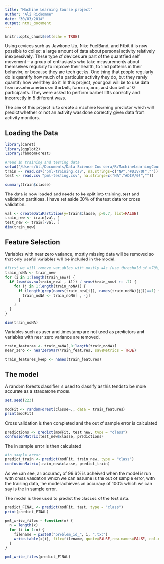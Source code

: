 ```yaml
---
title: "Machine Learning Course project"
author: "Ali Richomme"
date: "30/03/2018"
output: html_document
---
```


```r
knitr::opts_chunk$set(echo = TRUE)
```

Using devices such as Jawbone Up, Nike FuelBand, and Fitbit it is now possible to collect a large amount of data about personal activity relatively inexpensively. These type of devices are part of the quantified self movement – a group of enthusiasts who take measurements about themselves regularly to improve their health, to find patterns in their behavior, or because they are tech geeks. One thing that people regularly do is quantify how much of a particular activity they do, but they rarely quantify how well they do it. In this project, your goal will be to use data from accelerometers on the belt, forearm, arm, and dumbell of 6 participants. They were asked to perform barbell lifts correctly and incorrectly in 5 different ways.

The aim of this project is to create a machine learning predictor which will predict whether or not an activity was done correctly given data from activity monitors.

## Loading the Data
```r
library(caret)
library(ggplot2)
library(randomForest)

#read in training and testing data
setwd('/Users/Ali/Documents/Data Science Coursera/R/MachineLearningCourseProject')
train <- read.csv("pml-training.csv", na.strings=c("NA","#DIV/0!",""))
test <- read.csv("pml-testing.csv", na.strings=c("NA","#DIV/0!",""))

summary(train$classe)
```
The data is now loaded and needs to be split into training, test and validation partitions. I have set aside 30% of the test data for cross validation. 
```r
val <- createDataPartition(y=train$classe, p=0.7, list=FALSE)
train_new <- train[val, ]
test_new <- train[-val, ]
dim(train_new)
```

## Feature Selection
Variables with near zero variance, mostly missing data will be removed so that only useful variables will be included in the model. 
```r
#first we will remove variables with mostly NAs (use threshold of >70%)
train_noNA <- train_new
for (i in 1:length(train_new)) {
  if (sum(is.na(train_new[ , i])) / nrow(train_new) >= .7) {
    for (j in 1:length(train_noNA)) {
      if (length(grep(names(train_new[i]), names(train_noNA)[j]))==1) {
        train_noNA <- train_noNA[ , -j]
      }
    }
  }
}

dim(train_noNA)
```
Variables such as user and timestamp are not used as predictors and variables with near zero variance are removed.
```r
train_features <- train_noNA[,8:length(train_noNA)]
near_zero <- nearZeroVar(train_features, saveMetrics = TRUE)

train_features_keep <- names(train_features)
```

## The model
A random forests classifier is used to classify as this tends to be more accurate as a standalone model. 
```r
set.seed(223)

modFit <- randomForest(classe~., data = train_features)
print(modFit)
```
Cross validation is then completed and the out of sample error is calculated
```r
predictions <- predict(modFit, test_new, type = "class")
confusionMatrix(test_new$classe, predictions)
```
The in sample error is then calculated
```r
#in sample error
predict_train <- predict(modFit, train_new, type = "class")
confusionMatrix(train_new$classe, predict_train)
```
As we can see, an accuracy of 99.6% is acheived when the model is run with cross validation which we can assume is the out of sample error, with the training data, the model achieves an accuracy of 100% which we can say is the in sample error. 

The model is then used to predict the classes of the test data.
```r
predict_FINAL <- predict(modFit, test, type = "class")
print(predict_FINAL)
```

```r
pml_write_files = function(x) {
  n = length(x)
  for (i in 1:n) {
    filename = paste0("problem_id_", i, ".txt")
    write.table(x[i], file=filename, quote=FALSE,row.names=FALSE, col.names=FALSE)
  }
}

pml_write_files(predict_FINAL)
```